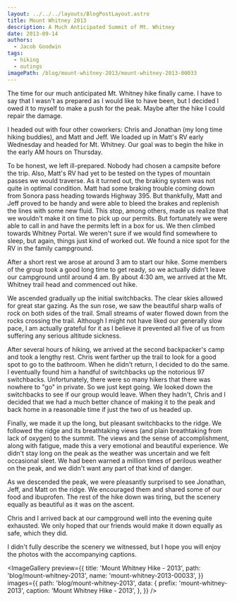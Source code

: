 ```yaml
---
layout: ../../../layouts/BlogPostLayout.astro
title: Mount Whitney 2013
description: A Much Anticipated Summit of Mt. Whitney
date: 2013-09-14
authors:
  - Jacob Goodwin
tags:
  - hiking
  - outings
imagePath: /blog/mount-whitney-2013/mount-whitney-2013-00033
---
```



The time for our much anticipated Mt. Whitney hike finally came. I have to say that I wasn't as prepared as I would like to have been, but I decided I owed it to myself to make a push for the peak. Maybe after the hike I could repair the damage.

I headed out with four other coworkers: Chris and Jonathan (my long time hiking buddies), and Matt and Jeff. We loaded up in Matt's RV early Wednesday and headed for Mt. Whitney. Our goal was to begin the hike in the early AM hours on Thursday.

To be honest, we left ill-prepared. Nobody had chosen a campsite before the trip. Also, Matt's RV had yet to be tested on the types of mountain passes we would traverse. As it turned out, the braking system was not quite in optimal condition. Matt had some braking trouble coming down from Sonora pass heading towards Highway 395. But thankfully, Matt and Jeff proved to be handy and were able to bleed the brakes and replenish the lines with some new fluid. This stop, among others, made us realize that we wouldn't make it on time to pick up our permits. But fortunately we were able to call in and have the permits left in a box for us. We then climbed towards Whitney Portal. We weren't sure if we would find somewhere to sleep, but again, things just kind of worked out. We found a nice spot for the RV in the family campground.

After a short rest we arose at around 3 am to start our hike. Some members of the group took a good long time to get ready, so we actually didn't leave our campground until around 4 am. By about 4:30 am, we arrived at the Mt. Whitney trail head and commenced out hike.

We ascended gradually up the initial switchbacks. The clear skies allowed for great star gazing. As the sun rose, we saw the beautiful sharp walls of rock on both sides of the trail. Small streams of water flowed down from the rocks crossing the trail. Although I might not have liked our generally slow pace, I am actually grateful for it as I believe it prevented all five of us from suffering any serious altitude sickness.

After several hours of hiking, we arrived at the second backpacker's camp and took a lengthy rest. Chris went farther up the trail to look for a good spot to go to the bathroom. When he didn't return, I decided to do the same. I eventually found him a handful of switchbacks up the notorious 97 switchbacks. Unfortunately, there were so many hikers that there was nowhere to "go" in private. So we just kept going. We looked down the switchbacks to see if our group would leave. When they hadn't, Chris and I decided that we had a much better chance of making it to the peak and back home in a reasonable time if just the two of us headed up.

Finally, we made it up the long, but pleasant switchbacks to the ridge. We followed the ridge and its breathtaking views (and plain breathtaking from lack of oxygen) to the summit. The views and the sense of accomplishment, along with fatigue, made this a very emotional and beautiful experience. We didn't stay long on the peak as the weather was uncertain and we felt occasional sleet. We had been warned a million times of perilous weather on the peak, and we didn't want any part of that kind of danger.

As we descended the peak, we were pleasantly surprised to see Jonathan, Jeff, and Matt on the ridge. We encouraged them and shared some of our food and ibuprofen. The rest of the hike down was tiring, but the scenery equally as beautiful as it was on the ascent.

Chris and I arrived back at our campground well into the evening quite exhausted. We only hoped that our friends would make it down equally as safe, which they did.

I didn't fully describe the scenery we witnessed, but I hope you will enjoy the photos with the accompanying captions.

<ImageGallery
  preview={{
    title: 'Mount Whitney Hike - 2013',
    path: 'blog/mount-whitney-2013',
    name: 'mount-whitney-2013-00033',
  }}
  images={{
    path: 'blog/mount-whitney-2013',
    data: {
      prefix: 'mount-whitney-2013',
      caption: 'Mount Whitney Hike - 2013',
    },
  }}
/>
